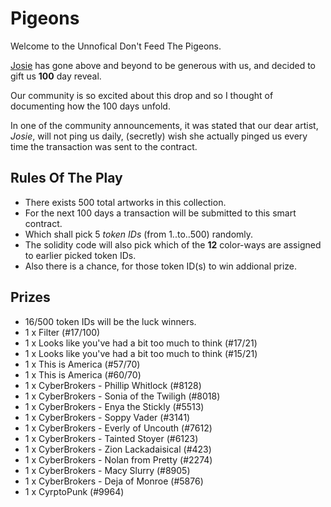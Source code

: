 # Pigeons

Welcome to the Unnofical Don't Feed The Pigeons.

[Josie](https://twitter.com/josiebellini) has gone above and beyond to be generous with us, and decided to gift us **100** day reveal.

Our community is so excited about this drop and so I thought of documenting how the 100 days unfold.

In one of the community announcements, it was stated that our dear artist, *Josie*, will not ping us daily, (secretly) wish she actually pinged us every time the transaction was sent to the contract.


## Rules Of The Play

- There exists 500 total artworks in this collection.
- For the next 100 days a transaction will be submitted to this smart contract.
- Which shall pick 5 *token IDs* (from 1..to..500) randomly.
- The solidity code will also pick which of the **12** color-ways are assigned to earlier picked token IDs.
- Also there is a chance, for those token ID(s) to win addional prize.


## Prizes
- 16/500 token IDs will be the luck winners.
- 1 x Filter (#17/100)
- 1 x Looks like you've had a bit too much to think (#17/21)
- 1 x Looks like you've had a bit too much to think (#15/21)
- 1 x This is America (#57/70)
- 1 x This is America (#60/70)
- 1 x CyberBrokers - Phillip Whitlock (#8128)
- 1 x CyberBrokers - Sonia of the Twiligh (#8018)
- 1 x CyberBrokers - Enya the Stickly (#5513)
- 1 x CyberBrokers - Soppy Vader (#3141)
- 1 x CyberBrokers - Everly of Uncouth (#7612)
- 1 x CyberBrokers - Tainted Stoyer (#6123)
- 1 x CyberBrokers - Zion Lackadaisical (#423)
- 1 x CyberBrokers - Nolan from Pretty (#2274)
- 1 x CyberBrokers - Macy Slurry (#8905)
- 1 x CyberBrokers - Deja of Monroe (#5876)
- 1 x CyrptoPunk (#9964)

